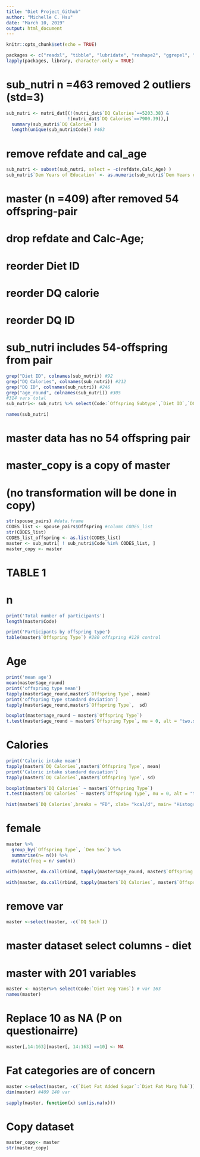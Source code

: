 ---
title: "Diet Project_Github"
author: "Michelle C. Hsu"
date: "March 10, 2019"
output: html_document
---

```{r setup, include=FALSE}
knitr::opts_chunk$set(echo = TRUE)
```

```{r}
packages <- c("readxl", "tibble", "lubridate", "reshape2", "ggrepel", "car", "tidyverse", "dplyr", "ggplot2", "carData", "readr", "stringr")
lapply(packages, library, character.only = TRUE)
```

#####################################################
#     sub_nutri n =463 removed 2 outliers (std=3)   #
#####################################################
```{r}
sub_nutri <- nutri_dat[(!(nutri_dat$`DQ Calories`==5203.38) &
                       !(nutri_dat$`DQ Calories`==7900.39)),] 
  summary(sub_nutri$`DQ Calories`)
  length(unique(sub_nutri$Code)) #463
```
#####################################################
#              remove refdate and cal_age           # 
#####################################################
```{r}
sub_nutri <- subset(sub_nutri, select = -c(refdate,Calc_Age) ) 
sub_nutri$`Dem Years of Education` <- as.numeric(sub_nutri$`Dem Years of Education`)
```
#####################################################
#   master (n =409) after removed 54 offspring-pair #
#   drop refdate and Calc-Age;                      #
#   reorder Diet ID                                 #
#   reorder DQ calorie                              #
#   reorder DQ ID                                   #
#   sub_nutri includes 54-offspring from pair       #
#####################################################
```{r}
grep("Diet ID", colnames(sub_nutri)) #92
grep("DQ Calories", colnames(sub_nutri)) #212
grep("DQ ID", colnames(sub_nutri)) #246
grep("age_round", colnames(sub_nutri)) #305
#314 vars total
sub_nutri<- sub_nutri %>% select(Code:`Offspring Subtype`,`Diet ID`,`DQ Calories`, `DQ ID`,age_round, `Diet Beverage Beer`: `DQ Zn wo`)

names(sub_nutri) 
```
######################################################
#        master data has no 54 offspring pair        #
#          master_copy is a copy of master           #
#       (no transformation will be done in copy)     #
######################################################
```{r}
str(spouse_pairs) #data.frame
CODES_list <- spouse_pairs$Offspring #column CODES_list
str(CODES_list)
CODES_list_offspring <- as.list(CODES_list)
master <- sub_nutri[ ! sub_nutri$Code %in% CODES_list, ]
master_copy <- master
```
#################################################################
#                                TABLE 1                        #
#################################################################
################################################
#                       n                      #
################################################
```{r}
print('Total number of participants')
length(master$Code)
```
```{r}
print('Participants by offspring type')
table(master$`Offspring Type`) #280 offspring #129 control
```
################################################
#                     Age                      #
################################################
```{r}
print('mean age')
mean(master$age_round)
print('offspring type mean')
tapply(master$age_round,master$`Offspring Type`, mean)
print('offspring type standard deviation')
tapply(master$age_round,master$`Offspring Type`,  sd)
```
```{r}
boxplot(master$age_round ~ master$`Offspring Type`)
t.test(master$age_round ~ master$`Offspring Type`, mu = 0, alt = "two.sided", paired= F, var.equal = T) #0.491
```
################################################
#                 Calories                     #
################################################
```{r}
print('Caloric intake mean')
tapply(master$`DQ Calories`,master$`Offspring Type`, mean)
print('Caloric intake standard deviation')
tapply(master$`DQ Calories`,master$`Offspring Type`, sd)
```
```{r}
boxplot(master$`DQ Calories` ~ master$`Offspring Type`)
t.test(master$`DQ Calories` ~ master$`Offspring Type`, mu = 0, alt = "two.sided", paired= F, var.equal = T) 

hist(master$`DQ Calories`,breaks = "FD", xlab= "kcal/d", main= "Histogram of Calories")
```
################################################
#                  female                      #
################################################
```{r}
master %>%
  group_by(`Offspring Type`, `Dem Sex`) %>%
  summarise(n= n()) %>%
  mutate(freq = n/ sum(n))
```


```{r}
with(master, do.call(rbind, tapply(master$age_round, master$`Offspring Type`,function(x) c(M = mean(x), SD = sd(x)))))
```
```{r}
with(master, do.call(rbind, tapply(master$`DQ Calories`, master$`Offspring Type`,function(x) c(M = mean(x), SD = sd(x)))))
```

#################################################################
#                         remove var                            #
#################################################################
```{r}
master <-select(master, -c(`DQ Sach`))
```

#################################################################
#           master dataset select columns - diet                #
#                master with 201 variables                      #
#################################################################
```{r}
master <- master%>% select(Code:`Diet Veg Yams`) # var 163
names(master)
```
#####################################################
#      Replace 10 as NA (P on questionairre)        #
#####################################################
```{r}
master[,14:163][master[, 14:163] ==10] <- NA  
```

#####################################################
#            Fat categories are of concern          #
#####################################################
```{r}
master <-select(master, -c(`Diet Fat Added Sugar`:`Diet Fat Marg Tub`))
dim(master) #409 140 var 

sapply(master, function(x) sum(is.na(x)))
```

#####################################################
#                     Copy dataset                  #
#####################################################
```{r}
master_copy<- master
str(master_copy)
```
